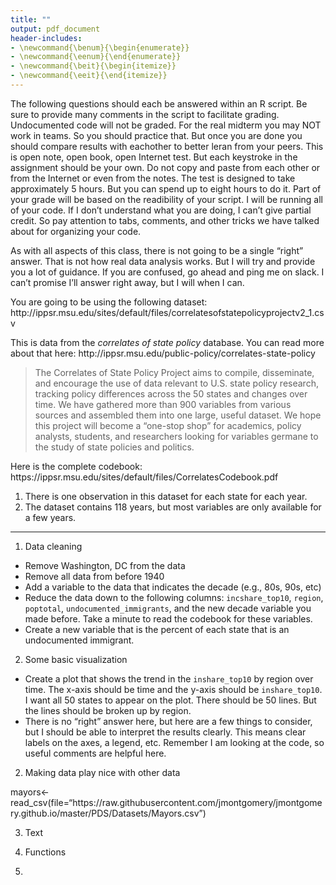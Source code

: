 ```yaml
---
title: ""
output: pdf_document
header-includes:
- \newcommand{\benum}{\begin{enumerate}}
- \newcommand{\eenum}{\end{enumerate}}
- \newcommand{\beit}{\begin{itemize}}
- \newcommand{\eeit}{\end{itemize}}
---
```


\begin{center}
{\Large{\textbf{Practice Midterm}}} \\
\vspace{4 bp}

\end{center}

\section*{Instructions}

\benum
  \item The following questions should each be answered within an R script. Be sure to provide many comments in the script to facilitate grading. Undocumented code will not be graded. 
  \item For the real midterm you may NOT work in teams.  So you should practice that.  But once you are done you should compare results with eachother to better leran from your peers.
  \item This is open note, open book, open Internet test.  But each keystroke in the assignment should be your own. Do not copy and paste from each other or from the Internet or even from the notes.
  \item The test is designed to take approximately 5 hours.  But you can spend up to eight hours to do it.
  \item Part of your grade will be based on the readibility of your script.  I will be running all of your code.  If I don't understand what you are doing, I can't give partial credit.  So pay attention to tabs, comments, and other tricks we have talked about for organizing your code.
  \item As with all aspects of this class, there is not going to be a single "right" answer.  That is not how real data analysis works. But I will try and provide you a lot of guidance.  If you are confused, go ahead and ping me on slack.  I can't promise I'll answer right away, but I will when I can.
\eenum

\section*{Part 1: State policy data}

You are going to be using the following dataset:
http://ippsr.msu.edu/sites/default/files/correlatesofstatepolicyprojectv2_1.csv

This is data from the *correlates of state policy* database.  You can read more about that here: http://ippsr.msu.edu/public-policy/correlates-state-policy

> The Correlates of State Policy Project aims to compile, disseminate, and encourage the use of data relevant to U.S. state policy research, tracking policy differences across the 50 states and changes over time. We have gathered more than 900 variables from various sources and assembled them into one large, useful dataset. We hope this project will become a “one-stop shop” for academics, policy analysts, students, and researchers looking for variables germane to the study of state policies and politics.

Here is the complete codebook: https://ippsr.msu.edu/sites/default/files/CorrelatesCodebook.pdf

1. There is one observation in this dataset for each state for each year.
2. The dataset contains 118 years, but most variables are only available for a few years.


----




1. Data cleaning

+ Remove Washington, DC from the data
+ Remove all data from before 1940
+ Add a variable to the data that indicates the decade (e.g., 80s, 90s, etc)
+ Reduce the data down to the following columns: `incshare_top10`, `region`, `poptotal`, `undocumented_immigrants`, and the new decade variable you made before.  Take a minute to read the codebook for these variables.
+ Create a new variable that is the percent of each state that is an undocumented immigrant.


2. Some basic visualization

+ Create a plot that shows the trend in the `inshare_top10` by region over time.  The x-axis should be time and the y-axis should be `inshare_top10`.  I want all 50 states to appear on the plot.  There should be 50 lines.  But the lines should be broken up by region.
+ There is no "right" answer here, but here are a few things to consider, but I should be able to interpret the results clearly.  This means clear labels on the axes, a legend, etc.  Remember I am looking at the code, so useful comments are helpful here.


2. Making data play nice with other data

mayors<-read_csv(file="https://raw.githubusercontent.com/jmontgomery/jmontgomery.github.io/master/PDS/Datasets/Mayors.csv")


3. Text


4. Functions


5. 


